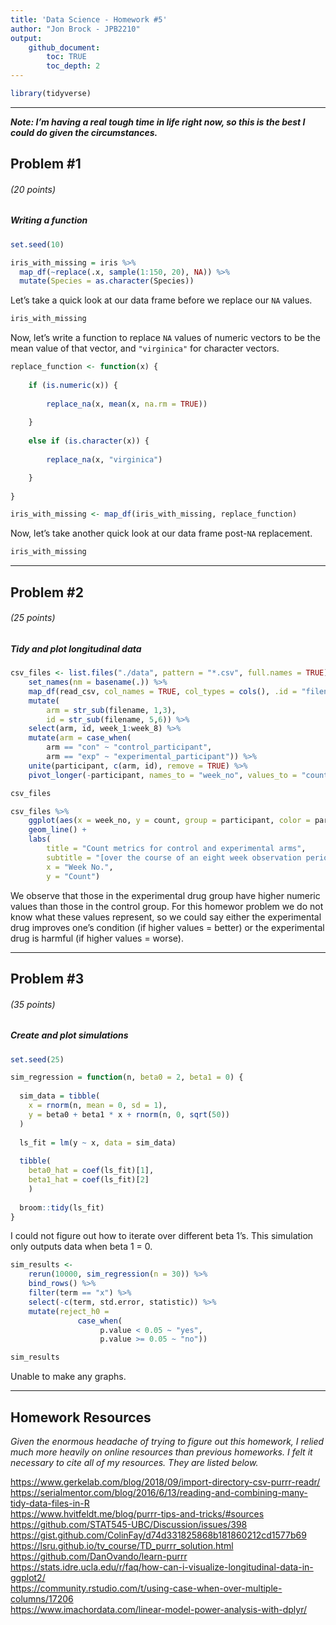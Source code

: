 ```yaml
---
title: 'Data Science - Homework #5'
author: "Jon Brock - JPB2210"
output: 
    github_document:
        toc: TRUE
        toc_depth: 2
---
```


```r
library(tidyverse)
```

***

***Note: I'm having a real tough time in life right now, so this is the best I could do given the circumstances.***  

## Problem #1
###### (*20 points*)
##### *Writing a function*

```r
set.seed(10)

iris_with_missing = iris %>% 
  map_df(~replace(.x, sample(1:150, 20), NA)) %>%
  mutate(Species = as.character(Species))
```

Let's take a quick look at our data frame before we replace our `NA` values.

```r
iris_with_missing
```

Now, let's write a function to replace `NA` values of numeric vectors to be the mean value of that vector, and `"virginica"` for character vectors.  

```r
replace_function <- function(x) {
    
    if (is.numeric(x)) {
        
        replace_na(x, mean(x, na.rm = TRUE))
        
    }
    
    else if (is.character(x)) {
        
        replace_na(x, "virginica")

    }
    
}

iris_with_missing <- map_df(iris_with_missing, replace_function)
```

Now, let's take another quick look at our data frame post-`NA` replacement.

```r
iris_with_missing
```

***

## Problem #2
###### (*25 points*)
##### *Tidy and plot longitudinal data*

```r
csv_files <- list.files("./data", pattern = "*.csv", full.names = TRUE) %>%  
    set_names(nm = basename(.)) %>% 
    map_df(read_csv, col_names = TRUE, col_types = cols(), .id = "filename") %>% 
    mutate(
        arm = str_sub(filename, 1,3),
        id = str_sub(filename, 5,6)) %>% 
    select(arm, id, week_1:week_8) %>% 
    mutate(arm = case_when(
        arm == "con" ~ "control_participant",
        arm == "exp" ~ "experimental_participant")) %>% 
    unite(participant, c(arm, id), remove = TRUE) %>% 
    pivot_longer(-participant, names_to = "week_no", values_to = "count")

csv_files
```

```r
csv_files %>% 
    ggplot(aes(x = week_no, y = count, group = participant, color = participant)) +
    geom_line() +
    labs(
        title = "Count metrics for control and experimental arms",
        subtitle = "[over the course of an eight week observation period]",
        x = "Week No.",
        y = "Count")
```

We observe that those in the experimental drug group have higher numeric values than those in the control group. For this homewor problem we do not know what these values represent, so we could say either the experimental drug improves one's condition (if higher values = better) or the experimental drug is harmful (if higher values = worse).

***

## Problem #3
###### (*35 points*)
##### *Create and plot simulations*

```r
set.seed(25)

sim_regression = function(n, beta0 = 2, beta1 = 0) {
  
  sim_data = tibble(
    x = rnorm(n, mean = 0, sd = 1),
    y = beta0 + beta1 * x + rnorm(n, 0, sqrt(50))
  )
  
  ls_fit = lm(y ~ x, data = sim_data)
  
  tibble(
    beta0_hat = coef(ls_fit)[1],
    beta1_hat = coef(ls_fit)[2]
    )
  
  broom::tidy(ls_fit)
}
```

I could not figure out how to iterate over different beta 1's. This simulation only outputs data when beta 1 = 0.

```r
sim_results <-
    rerun(10000, sim_regression(n = 30)) %>% 
    bind_rows() %>% 
    filter(term == "x") %>% 
    select(-c(term, std.error, statistic)) %>% 
    mutate(reject_h0 =
               case_when(
                    p.value < 0.05 ~ "yes",
                    p.value >= 0.05 ~ "no"))

sim_results
```

Unable to make any graphs.

***

## Homework Resources  

*Given the enormous headache of trying to figure out this homework, I relied much more heavily on online resources than previous homeworks. I felt it necessary to cite all of my resources. They are listed below.*  

[https://www.gerkelab.com/blog/2018/09/import-directory-csv-purrr-readr/]()  
[https://serialmentor.com/blog/2016/6/13/reading-and-combining-many-tidy-data-files-in-R]()  
[https://www.hvitfeldt.me/blog/purrr-tips-and-tricks/#sources]()  
[https://github.com/STAT545-UBC/Discussion/issues/398]()  
[https://gist.github.com/ColinFay/d74d331825868b181860212cd1577b69]()  
[https://lsru.github.io/tv_course/TD_purrr_solution.html]()  
[https://github.com/DanOvando/learn-purrr]()  
[https://stats.idre.ucla.edu/r/faq/how-can-i-visualize-longitudinal-data-in-ggplot2/]()  
[https://community.rstudio.com/t/using-case-when-over-multiple-columns/17206]()  
[https://www.imachordata.com/linear-model-power-analysis-with-dplyr/]()  